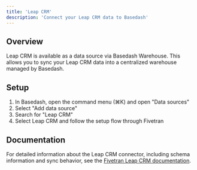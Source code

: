 ```yaml
---
title: 'Leap CRM'
description: 'Connect your Leap CRM data to Basedash'
---
```


## Overview

Leap CRM is available as a data source via Basedash Warehouse. This allows you to sync your Leap CRM data into a centralized warehouse managed by Basedash.

## Setup

1. In Basedash, open the command menu (⌘K) and open "Data sources"
2. Select "Add data source"
3. Search for "Leap CRM"
4. Select Leap CRM and follow the setup flow through Fivetran

## Documentation

For detailed information about the Leap CRM connector, including schema information and sync behavior, see the [Fivetran Leap CRM documentation](https://fivetran.com/docs/connectors/applications/leap-crm).
